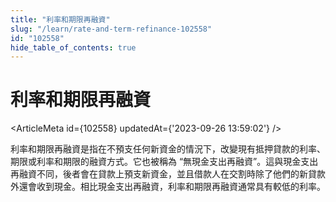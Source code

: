 ```yaml
---
title: "利率和期限再融資"
slug: "/learn/rate-and-term-refinance-102558"
id: "102558"
hide_table_of_contents: true
---
```



# 利率和期限再融資

<ArticleMeta id={102558} updatedAt={'2023-09-26 13:59:02'} />
<div className='border-solid border-b border-t-0 my-4 border-[var(--ifm-color-gray-300)]' />

利率和期限再融資是指在不預支任何新資金的情況下，改變現有抵押貸款的利率、期限或利率和期限的融資方式。它也被稱為 “無現金支出再融資”。這與現金支出再融資不同，後者會在貸款上預支新資金，並且借款人在交割時除了他們的新貸款外還會收到現金。相比現金支出再融資，利率和期限再融資通常具有較低的利率。
